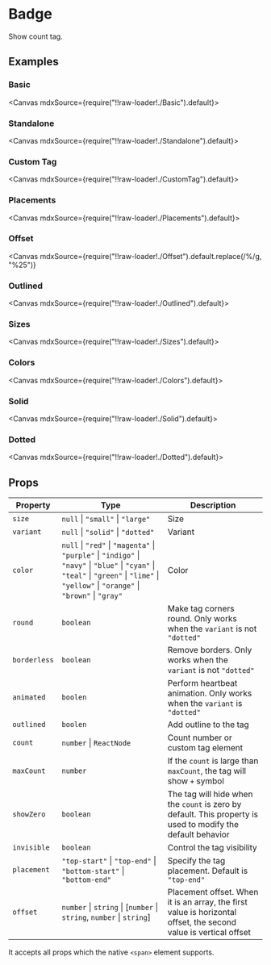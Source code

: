 
<Meta title="Views/Badge" />

# Badge

Show count tag.

## Examples

### Basic

<Canvas mdxSource={require("!!raw-loader!./Basic").default}>
  <Story id="examples-badge--basic" />
</Canvas>

### Standalone

<Canvas mdxSource={require("!!raw-loader!./Standalone").default}>
  <Story id="examples-badge--standalone" />
</Canvas>

### Custom Tag

<Canvas mdxSource={require("!!raw-loader!./CustomTag").default}>
  <Story id="examples-badge--custom-tag" />
</Canvas>

### Placements

<Canvas mdxSource={require("!!raw-loader!./Placements").default}>
  <Story id="examples-badge--placements" />
</Canvas>

### Offset

<Canvas
  mdxSource={require("!!raw-loader!./Offset").default.replace(/\%/g, "%25")}
>
  <Story id="examples-badge--offset" />
</Canvas>

### Outlined

<Canvas mdxSource={require("!!raw-loader!./Outlined").default}>
  <Story id="examples-badge--outlined" />
</Canvas>

### Sizes

<Canvas mdxSource={require("!!raw-loader!./Sizes").default}>
  <Story id="examples-badge--sizes" />
</Canvas>

### Colors

<Canvas mdxSource={require("!!raw-loader!./Colors").default}>
  <Story id="examples-badge--colors" />
</Canvas>

### Solid

<Canvas mdxSource={require("!!raw-loader!./Solid").default}>
  <Story id="examples-badge--solid" />
</Canvas>

### Dotted

<Canvas mdxSource={require("!!raw-loader!./Dotted").default}>
  <Story id="examples-badge--dotted" />
</Canvas>

## Props

| Property     | Type                                                                                                                                                                                       | Description                                                                                                      |
| ------------ | ------------------------------------------------------------------------------------------------------------------------------------------------------------------------------------------ | ---------------------------------------------------------------------------------------------------------------- |
| `size`       | `null` \| `"small"` \| `"large"`                                                                                                                                                           | Size                                                                                                             |
| `variant`    | `null` \| `"solid"` \| `"dotted"`                                                                                                                                                          | Variant                                                                                                          |
| `color`      | `null` \| `"red"` \| `"magenta"` \| `"purple"` \| `"indigo"` \| `"navy"` \| `"blue"` \| `"cyan"` \| `"teal"` \| `"green"` \| `"lime"` \| `"yellow"` \| `"orange"` \| `"brown"` \| `"gray"` | Color                                                                                                            |
| `round`      | `boolean`                                                                                                                                                                                  | Make tag corners round. Only works when the `variant` is not `"dotted"`                                          |
| `borderless` | `boolean`                                                                                                                                                                                  | Remove borders. Only works when the `variant` is not `"dotted"`                                                  |
| `animated`   | `boolen`                                                                                                                                                                                   | Perform heartbeat animation. Only works when the `variant` is `"dotted"`                                         |
| `outlined`   | `boolen`                                                                                                                                                                                   | Add outline to the tag                                                                                           |
| `count`      | `number` \| `ReactNode`                                                                                                                                                                    | Count number or custom tag element                                                                               |
| `maxCount`   | `number`                                                                                                                                                                                   | If the `count` is large than `maxCount`, the tag will show `+` symbol                                            |
| `showZero`   | `boolean`                                                                                                                                                                                  | The tag will hide when the `count` is zero by default. This property is used to modify the default behavior      |
| `invisible`  | `boolean`                                                                                                                                                                                  | Control the tag visibility                                                                                       |
| `placement`  | `"top-start"` \| `"top-end"` \| `"bottom-start"` \| `"bottom-end"`                                                                                                                         | Specify the tag placement. Default is `"top-end"`                                                                |
| `offset`     | `number` \| `string` \| [`number` \| `string`, `number` \| `string`]                                                                                                                       | Placement offset. When it is an array, the first value is horizontal offset, the second value is vertical offset |

It accepts all props which the native `<span>` element supports.
